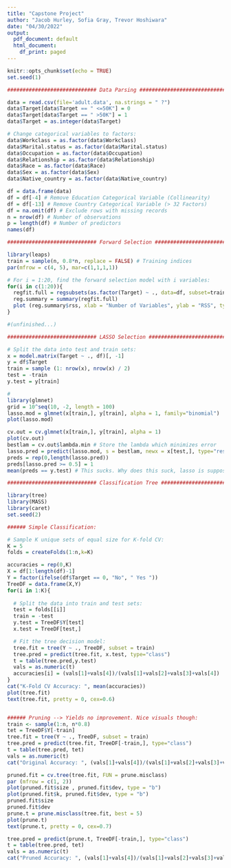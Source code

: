 ---
title: "Capstone Project"
author: "Jacob Hurley, Sofia Gray, Trevor Hoshiwara"
date: "04/30/2022"
output:
  pdf_document: default
  html_document:
    df_print: paged
---

```{r setup, include=FALSE}
knitr::opts_chunk$set(echo = TRUE)
set.seed(1)
```

```{r}
############################# Data Parsing #############################

data = read.csv(file='adult.data', na.strings = " ?")
data$Target[data$Target == " <=50K"] = 0
data$Target[data$Target == " >50K"] = 1
data$Target = as.integer(data$Target)

# Change categorical variables to factors:
data$Workclass = as.factor(data$Workclass)
data$Marital.status = as.factor(data$Marital.status)
data$Occupation = as.factor(data$Occupation)
data$Relationship = as.factor(data$Relationship)
data$Race = as.factor(data$Race)
data$Sex = as.factor(data$Sex)
data$Native_country = as.factor(data$Native_country)

df = data.frame(data)
df = df[-4] # Remove Education Categorical Variable (Collinearity)
df = df[-13] # Remove Country Categorical Variable (> 32 Factors)
df = na.omit(df) # Exclude rows with missing records
n = nrow(df) # Number of observations
p = length(df) # Number of predictors
names(df)
```

```{r}
############################# Forward Selection #############################

library(leaps)
train = sample(n, 0.8*n, replace = FALSE) # Training indices
par(mfrow = c(4, 5), mar=c(1,1,1,1))

# For i = 1:20, find the forward selection model with i variables:
for(i in c(1:20)){
  regfit.full = regsubsets(as.factor(Target) ~ ., data=df, subset=train, nvmax=i, method = "forward")
  reg.summary = summary(regfit.full)
  plot (reg.summary$rss, xlab = "Number of Variables", ylab = "RSS", type = "l")
}

#(unfinished...)

```

```{r}
############################# LASSO Selection #############################

# Split the data into test and train sets:
x = model.matrix(Target ~ ., df)[, -1]
y = df$Target
train = sample (1: nrow(x), nrow(x) / 2)
test = -train
y.test = y[train]

# 
library(glmnet)
grid = 10^seq(10, -2, length = 100)
lasso.mod = glmnet(x[train,], y[train], alpha = 1, family="binomial")
plot(lasso.mod)

cv.out = cv.glmnet(x[train,], y[train], alpha = 1)
plot(cv.out)
bestlam = cv.out$lambda.min # Store the lambda which minimizes error
lasso.pred = predict(lasso.mod, s = bestlam, newx = x[test,], type="response")
preds = rep(0,length(lasso.pred))
preds[lasso.pred >= 0.5] = 1
mean(preds == y.test) # This sucks. Why does this suck, lasso is supposed to be awesome
```

```{r}
############################# Classification Tree #############################

library(tree)
library(MASS)
library(caret)
set.seed(2)

###### Simple Classification:

# Sample K unique sets of equal size for K-fold CV:
K = 5
folds = createFolds(1:n,k=K)

accuracies = rep(0,K)
X = df[1:length(df)-1]
Y = factor(ifelse(df$Target == 0, "No", " Yes "))
TreeDF = data.frame(X,Y)
for(i in 1:K){
  
  # Split the data into train and test sets:
  test = folds[[i]]
  train = -test
  y.test = TreeDF$Y[test]
  x.test = TreeDF[test,]

  # Fit the tree decision model:
  tree.fit = tree(Y ~ ., TreeDF, subset = train)
  tree.pred = predict(tree.fit, x.test, type="class")
  t = table(tree.pred,y.test)
  vals = as.numeric(t)
  accuracies[i] = (vals[1]+vals[4])/(vals[1]+vals[2]+vals[3]+vals[4])
}
cat("K-Fold CV Accuracy: ", mean(accuracies))
plot(tree.fit)
text(tree.fit, pretty = 0, cex=0.6)


###### Pruning --> Yields no improvement. Nice visuals though:
train <- sample(1:n, n*0.8)
tet = TreeDF$Y[-train]
tree.fit = tree(Y ~ ., TreeDF, subset = train)
tree.pred = predict(tree.fit, TreeDF[-train,], type="class")
t = table(tree.pred, tet)
vals = as.numeric(t)
cat("Original Accuracy: ", (vals[1]+vals[4])/(vals[1]+vals[2]+vals[3]+vals[4]))

pruned.fit = cv.tree(tree.fit, FUN = prune.misclass)
par (mfrow = c(1, 2))
plot(pruned.fit$size , pruned.fit$dev, type = "b")
plot(pruned.fit$k, pruned.fit$dev, type = "b")
pruned.fit$size
pruned.fit$dev
prune.t = prune.misclass(tree.fit, best = 5)
plot(prune.t)
text(prune.t, pretty = 0, cex=0.7)

tree.pred = predict(prune.t, TreeDF[-train,], type="class")
t = table(tree.pred, tet)
vals = as.numeric(t)
cat("Pruned Accuracy: ", (vals[1]+vals[4])/(vals[1]+vals[2]+vals[3]+vals[4]))
```



